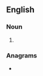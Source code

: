 ==English==

===Noun===
{{head|en|noun plural form}}

# {{plural of|goog|lang=en}}

===Anagrams===
* {{anagrams|en|gogos}}